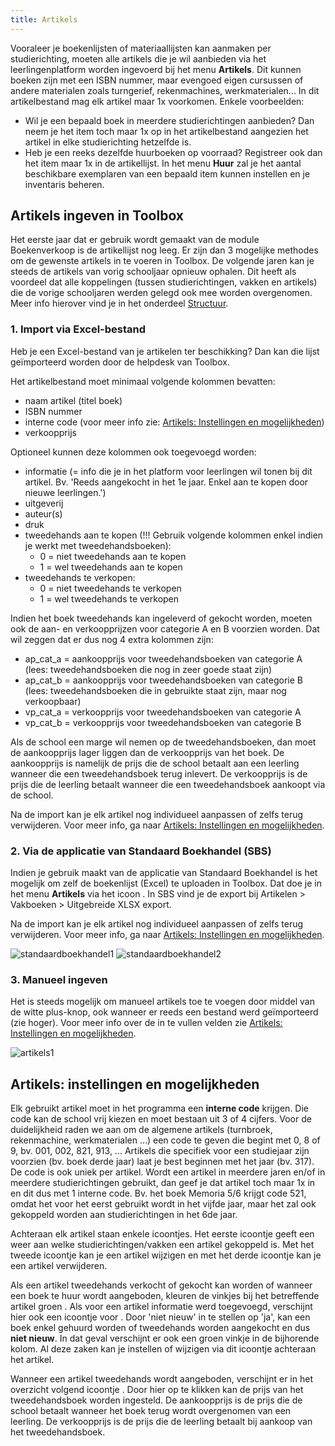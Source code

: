 ```yaml
---
title: Artikels
---
```


Vooraleer je boekenlijsten of materiaallijsten kan aanmaken per studierichting, moeten alle artikels die je wil aanbieden via het leerlingenplatform worden ingevoerd bij het menu **Artikels**. Dit kunnen boeken zijn met een ISBN nummer, maar evengoed eigen cursussen of andere materialen zoals turngerief, rekenmachines, werkmaterialen... In dit artikelbestand mag elk artikel maar 1x voorkomen. Enkele voorbeelden: 
- Wil je een bepaald boek in meerdere studierichtingen aanbieden? Dan neem je het item toch maar 1x op in het artikelbestand aangezien het artikel in elke studierichting hetzelfde is. 
- Heb je een reeks dezelfde huurboeken op voorraad? Registreer ook dan het item maar 1x in de artikellijst. In het menu **Huur** zal je het aantal beschikbare exemplaren van een bepaald item kunnen instellen en je inventaris beheren. 

## Artikels ingeven in Toolbox
Het eerste jaar dat er gebruik wordt gemaakt van de module Boekenverkoop is de artikellijst nog leeg. Er zijn dan 3 mogelijke methodes om de gewenste artikels in te voeren in Toolbox. De volgende jaren kan je steeds de artikels van vorig schooljaar opnieuw ophalen. Dit heeft als voordeel dat alle koppelingen (tussen studierichtingen, vakken en artikels) die de vorige schooljaren werden gelegd ook mee worden overgenomen. Meer info hierover vind je in het onderdeel [Structuur](/boekenverkoop/structuur/).  

### 1. Import via Excel-bestand

Heb je een Excel-bestand van je artikelen ter beschikking? Dan kan die lijst geïmporteerd worden door de helpdesk van Toolbox. 

Het artikelbestand moet minimaal volgende kolommen bevatten: 
- naam artikel (titel boek)
- ISBN nummer
- interne code (voor meer info zie: [Artikels: Instellingen en mogelijkheden](/boekenverkoop/artikels/#artikels-instellingen-en-mogelijkheden))
- verkoopprijs

Optioneel kunnen deze kolommen ook toegevoegd worden: 
- informatie (= info die je in het platform voor leerlingen wil tonen bij dit artikel. Bv. 'Reeds aangekocht in het 1e jaar. Enkel aan te kopen door nieuwe leerlingen.')
- uitgeverij
- auteur(s)
- druk
- tweedehands aan te kopen (!!! Gebruik volgende kolommen enkel indien je werkt met tweedehandsboeken): 
    - 0 = niet tweedehands aan te kopen 
    - 1 = wel tweedehands aan te kopen 
- tweedehands te verkopen:  
    - 0 = niet tweedehands te verkopen 
    - 1 = wel tweedehands te verkopen

Indien het boek tweedehands kan ingeleverd of gekocht worden, moeten ook de aan- en verkoopprijzen voor categorie A en B voorzien worden. Dat wil zeggen dat er dus nog 4 extra kolommen zijn: 
- ap_cat_a = aankoopprijs voor tweedehandsboeken van categorie A (lees: tweedehandsboeken die nog in zeer goede staat zijn)
- ap_cat_b = aankoopprijs voor tweedehandsboeken van categorie B (lees: tweedehandsboeken die in gebruikte staat zijn, maar nog verkoopbaar)
- vp_cat_a = verkoopprijs voor tweedehandsboeken van categorie A
- vp_cat_b = verkoopprijs voor tweedehandsboeken van categorie B

Als de school een marge wil nemen op de tweedehandsboeken, dan moet de aankoopprijs lager liggen dan de verkoopprijs van het boek. De aankoopprijs is namelijk de prijs die de school betaalt aan een leerling wanneer die een tweedehandsboek terug inlevert. De verkoopprijs is de prijs die de leerling betaalt wanneer die een tweedehandsboek aankoopt via de school.

Na de import kan je elk artikel nog individueel aanpassen of zelfs terug verwijderen. Voor meer info, ga naar [Artikels: Instellingen en mogelijkheden](/boekenverkoop/artikels/#artikels-instellingen-en-mogelijkheden).

### 2. Via de applicatie van Standaard Boekhandel (SBS)

Indien je gebruik maakt van de applicatie van Standaard Boekhandel is het mogelijk om zelf de boekenlijst (Excel) te uploaden in Toolbox. Dat doe je in het menu **Artikels** via het icoon <LegacyAction img="SBS.png"/>. In SBS vind je de export bij Artikelen > Vakboeken > Uitgebreide XLSX export. 

Na de import kan je elk artikel nog individueel aanpassen of zelfs terug verwijderen. Voor meer info, ga naar [Artikels: Instellingen en mogelijkheden](/boekenverkoop/artikels/#artikels-instellingen-en-mogelijkheden).

![standaardboekhandel1](./standaardboekhandel1.png)
![standaardboekhandel2](./standaardboekhandel2.png)

### 3. Manueel ingeven

Het is steeds mogelijk om manueel artikels toe te voegen door middel van de witte plus-knop, ook wanneer er reeds een bestand werd geïmporteerd (zie hoger). Voor meer info over de in te vullen velden zie [Artikels: Instellingen en mogelijkheden](/boekenverkoop/artikels/#artikels-instellingen-en-mogelijkheden).

![artikels1](./artikels1.png)

## Artikels: instellingen en mogelijkheden

Elk gebruikt artikel moet in het programma een **interne code** krijgen. Die code kan de school vrij kiezen en moet bestaan uit 3 of 4 cijfers. Voor de duidelijkheid raden we aan om de algemene artikels (turnbroek, rekenmachine, werkmaterialen ...) een code te geven die begint met 0, 8 of 9, bv. 001, 002, 821, 913, ... Artikels die specifiek voor een studiejaar zijn voorzien (bv. boek derde jaar) laat je best beginnen met het jaar (bv. 317). De code is ook uniek per artikel. Wordt een artikel in meerdere jaren en/of in meerdere studierichtingen gebruikt, dan geef je dat artikel toch maar 1x in en dit dus met 1 interne code. Bv. het boek Memoria 5/6 krijgt code 521, omdat het voor het eerst gebruikt wordt in het vijfde jaar, maar het zal ook gekoppeld worden aan studierichtingen in het 6de jaar. 

Achteraan elk artikel staan enkele icoontjes. Het eerste icoontje <LegacyAction img="list.png"/> geeft een weer aan welke studierichtingen/vakken een artikel gekoppeld is.
Met het tweede icoontje <LegacyAction img="edit.png"/> kan je een artikel wijzigen en met het derde icoontje <LegacyAction img="remove.png"/> kan je een artikel verwijderen.

Als een artikel tweedehands verkocht of gekocht kan worden of wanneer een boek te huur wordt aangeboden, kleuren de vinkjes bij het betreffende artikel groen <LegacyAction img="vinkjeGroenRond.png"/>. Als voor een artikel informatie werd toegevoegd, verschijnt hier ook een icoontje voor <LegacyAction img="info.png"/>. Door 'niet nieuw' in te stellen op 'ja', kan een boek enkel gehuurd worden of tweedehands worden aangekocht en dus **niet nieuw**. In dat geval verschijnt er ook een groen vinkje in de bijhorende kolom. Al deze zaken kan je instellen of wijzigen via dit icoontje <LegacyAction img="edit.png"/> achteraan het artikel. 

Wanneer een artikel tweedehands wordt aangeboden, verschijnt er in het overzicht volgend icoontje <LegacyAction img="geld.png"/>. Door hier op te klikken kan de prijs van het tweedehandsboek worden ingesteld. De aankoopprijs is de prijs die de school betaalt wanneer het boek terug wordt overgenomen van een leerling. De verkoopprijs is de prijs die de leerling betaalt bij aankoop van het tweedehandsboek. 
